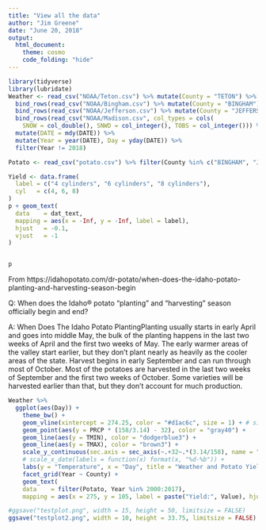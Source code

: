 ```yaml
---
title: "View all the data"
author: "Jim Greene"
date: "June 20, 2018"
output: 
  html_document:
    theme: cosmo
    code_folding: "hide"
---
```


```r
library(tidyverse)
library(lubridate)
Weather <- read_csv("NOAA/Teton.csv") %>% mutate(County = "TETON") %>%
  bind_rows(read_csv("NOAA/Bingham.csv") %>% mutate(County = "BINGHAM")) %>% 
  bind_rows(read_csv("NOAA/Jefferson.csv") %>% mutate(County = "JEFFERSON")) %>% 
  bind_rows(read_csv("NOAA/Madison.csv", col_types = cols(
    SNOW = col_double(), SNWD = col_integer(), TOBS = col_integer())) %>% mutate(County = "MADISON")) %>% 
  mutate(DATE = mdy(DATE)) %>% 
  mutate(Year = year(DATE), Day = yday(DATE)) %>% 
  filter(Year != 2018)

Potato <- read_csv("potato.csv") %>% filter(County %in% c("BINGHAM", "JEFFERSON", "MADISON", "TETON"))
```

```r

Yield <- data.frame(
  label = c("4 cylinders", "6 cylinders", "8 cylinders"),
  cyl   = c(4, 6, 8)
)
p + geom_text(
  data    = dat_text,
  mapping = aes(x = -Inf, y = -Inf, label = label),
  hjust   = -0.1,
  vjust   = -1
)


p 
```

From
https://idahopotato.com/dr-potato/when-does-the-idaho-potato-planting-and-harvesting-season-begin

Q:
When does the Idaho® potato “planting” and “harvesting” season officially begin and end?

A:
When Does The Idaho Potato PlantingPlanting usually starts in early April and goes into middle May, the bulk of the planting happens in the last two weeks of April and the first two weeks of May. The early warmer areas of the valley start earlier, but they don’t plant nearly as heavily as the cooler areas of the state. Harvest begins in early September and can run through most of October. Most of the potatoes are harvested in the last two weeks of September and the first two weeks of October. Some varieties will be harvested earlier than that, but they don’t account for much production.


```r
Weather %>% 
  ggplot(aes(Day)) +
    theme_bw() +
    geom_vline(xintercept = 274.25, color = "#d1ac6c", size = 1) + # size = 1.25
    geom_point(aes(y = PRCP * (158/3.14) - 32), color = "gray40") +
    geom_line(aes(y = TMIN), color = "dodgerblue3") +
    geom_line(aes(y = TMAX), color = "brown3") +
    scale_y_continuous(sec.axis = sec_axis(~.+32~.*(3.14/158), name = "Precipitation")) +
    # scale_x_date(labels = function(x) format(x, "%d-%b")) +
    labs(y = "Temperature", x = "Day", title = "Weather and Potato Yield (100 lbs/acre) in Idaho Counties") +
    facet_grid(Year ~ County) + 
    geom_text(
    data    = filter(Potato, Year %in% 2000:2017),
    mapping = aes(x = 275, y = 105, label = paste("Yield:", Value), hjust = 0), size = 3) # size = 5

#ggsave("testplot.png", width = 15, height = 50, limitsize = FALSE)
ggsave("testplot2.png", width = 10, height = 33.75, limitsize = FALSE)
```

